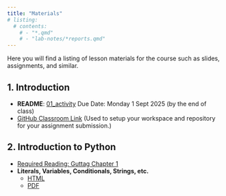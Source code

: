 ```yaml
---
title: "Materials"
# listing:
  # contents:
    # - "*.qmd"
    # - "lab-notes/*reports.qmd"
---
```

Here you will find a listing of lesson materials for the course such as slides, assignments, and similar.

<!-- ![](../graphics/levelup.png){width=10%} -->

## 1. Introduction
<!-- - _Specification Lab: CLI vs Script vs Notebook_ (20 Points)   -->
- **README**: [01_activity](https://github.com/CMPSC101Fall2025DataStructures/01_activity_maze/blob/main/README.md)
  Due Date: Monday 1 Sept 2025 (by the end of class)
- [GitHub Classroom Link](https://classroom.github.com/a/Xr8c08jx) (Used to setup your workspace and repository for your assignment submission.)

## 2. Introduction to Python

- [Required Reading: Guttag Chapter 1](https://mitpress.ublish.com/ebook/itcapup3-preview/12609/1)
- **Literals, Variables, Conditionals, Strings, etc. ** 
  - [HTML](1_introToPython.html) 
  -  [PDF](1_introToPython.pdf)